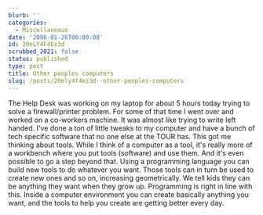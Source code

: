 ```yaml
---
blurb: ''
categories:
  - Miscellaneous
date: '2006-01-26T00:00:00'
id: 20eLY4F4Ez3d
scrubbed_2021: false
status: published
type: post
title: Other peoples computers
slug: /posts/20ely4f4ez3d--other-peoples-computers
---
```


The Help Desk was working on my laptop for about 5 hours today
trying to solve a firewall/printer problem. For some of that time I
went over and worked on a co-workers machine. It was almost like
trying to write left handed. I've done a ton of little tweaks to my
computer and have a bunch of tech specific software that no one
else at the TOUR has. This got me thinking about tools. While I
think of a computer as a tool, it's really more of a workbench
where you put tools (software) and use them. And it's even possible
to go a step beyond that. Using a programming language you can
build new tools to do whatever you want. Those tools can in turn be
used to create new ones and so on, increasing geometrically. We
tell kids they can be anything they want when they grow up.
Programming is right in line with this. Inside a computer
environment you can create basically anything you want, and the
tools to help you create are getting better every day.
